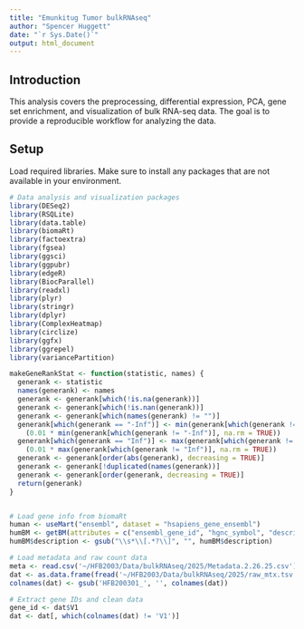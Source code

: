 ---
title: "Emunkitug Tumor bulkRNAseq"
author: "Spencer Huggett"
date: "`r Sys.Date()`"
output: html_document
---


## Introduction

This analysis covers the preprocessing, differential expression, PCA, gene set enrichment, and visualization of bulk RNA-seq data. The goal is to provide a reproducible workflow for analyzing the data.

## Setup

Load required libraries. Make sure to install any packages that are not available in your environment.

```{r libraries, message=FALSE, warning=FALSE}
# Data analysis and visualization packages
library(DESeq2)
library(RSQLite)
library(data.table)
library(biomaRt)
library(factoextra)
library(fgsea)
library(ggsci)
library(ggpubr)
library(edgeR)
library(BiocParallel)
library(readxl)
library(plyr)
library(stringr)
library(dplyr)
library(ComplexHeatmap)
library(circlize)
library(ggfx)
library(ggrepel)
library(variancePartition)

makeGeneRankStat <- function(statistic, names) {
  generank <- statistic
  names(generank) <- names
  generank <- generank[which(!is.na(generank))]
  generank <- generank[which(!is.nan(generank))]
  generank <- generank[which(names(generank) != "")]
  generank[which(generank == "-Inf")] <- min(generank[which(generank != "-Inf")], na.rm = TRUE) - 
    (0.01 * min(generank[which(generank != "-Inf")], na.rm = TRUE))
  generank[which(generank == "Inf")] <- max(generank[which(generank != "Inf")], na.rm = TRUE) + 
    (0.01 * max(generank[which(generank != "Inf")], na.rm = TRUE))
  generank <- generank[order(abs(generank), decreasing = TRUE)]
  generank <- generank[!duplicated(names(generank))]
  generank <- generank[order(generank, decreasing = TRUE)]
  return(generank)
}


# Load gene info from biomaRt
human <- useMart("ensembl", dataset = "hsapiens_gene_ensembl")
humBM <- getBM(attributes = c("ensembl_gene_id", "hgnc_symbol", "description"), mart = human)
humBM$description <- gsub("\\s*\\[.*?\\]", "", humBM$description)

# Load metadata and raw count data
meta <- read.csv('~/HFB2003/Data/bulkRNAseq/2025/Metadata.2.26.25.csv')
dat <- as.data.frame(fread('~/HFB2003/Data/bulkRNAseq/2025/raw_mtx.tsv'))
colnames(dat) <- gsub('HFB200301_', '', colnames(dat))

# Extract gene IDs and clean data
gene_id <- dat$V1
dat <- dat[, which(colnames(dat) != 'V1')]
```





